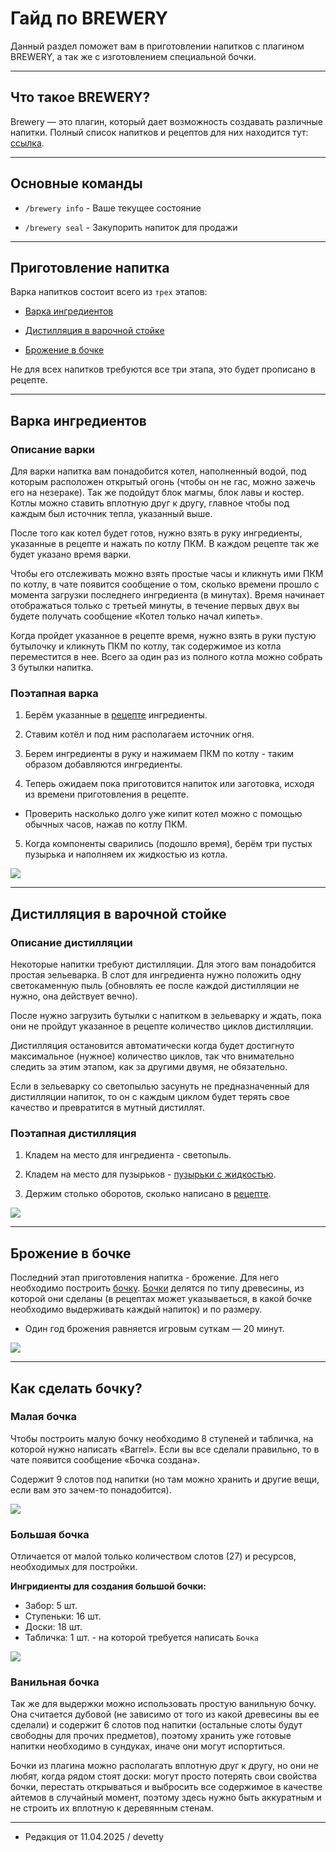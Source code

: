 # Гайд по BREWERY

Данный раздел поможет вам в приготовлении напитков с плагином BREWERY, а так же с изготовлением специальной бочки.

--------

## Что такое BREWERY?

Brewery — это плагин, который дает возможность создавать различные напитки. Полный список напитков и рецептов для них находится тут: [ссылка](https://www.etty.su/docs/wiki/brewery/recipes).

--------

## Основные команды

- ```/brewery info``` - Ваше текущее состояние

- ```/brewery seal``` - Закупорить напиток для продажи

--------

## Приготовление напитка

Варка напитков состоит всего из ```трех``` этапов:

- [Варка ингредиентов](https://www.etty.su/docs/wiki/brewery/guide#Варка%20ингредиентов)

- [Дистилляция в варочной стойке](https://www.etty.su/docs/wiki/brewery/guide#Дистилляция%20в%20варочной%20стойке)

- [Брожение в бочке](https://www.etty.su/docs/wiki/brewery/guide#Брожение%20в%20бочке)

Не для всех напитков требуются все три этапа, это будет прописано в рецепте.

--------

## Варка ингредиентов

### Описание варки

Для варки напитка вам понадобится котел, наполненный водой, под которым расположен открытый огонь (чтобы он не гас, можно зажечь его на незераке). Так же подойдут блок магмы, блок лавы и костер. Котлы можно ставить вплотную друг к другу, главное чтобы под каждым был источник тепла, указанный выше.

После того как котел будет готов, нужно взять в руку ингредиенты, указанные в рецепте и нажать по котлу ПКМ. В каждом рецепте так же будет указано время варки. 

Чтобы его отслеживать можно взять простые часы и кликнуть ими ПКМ по котлу, в чате появится сообщение о том, сколько времени прошло с момента загрузки последнего ингредиента (в минутах). Время начинает отображаться только с третьей минуты, в течение первых двух вы будете получать сообщение «Котел только начал кипеть».

Когда пройдет указанное в рецепте время, нужно взять в руки пустую бутылочку и кликнуть ПКМ по котлу, так содержимое из котла переместится в нее. Всего за один раз из полного котла можно собрать 3 бутылки напитка.

### Поэтапная варка

1. Берём указанные в [рецепте](https://www.etty.su/docs/wiki/brewery/recipes) ингредиенты.

2. Ставим котёл и под ним располагаем источник огня.

3. Берем ингредиенты в руку и нажимаем ПКМ по котлу - таким образом добавляются ингредиенты.

4. Теперь ожидаем пока приготовится напиток или заготовка, исходя из времени приготовления в рецепте. 

- Проверить насколько долго уже кипит котел можно с помощью обычных часов, нажав по котлу ПКМ.

5. Когда компоненты сварились (подошло время), берём три пустых пузырька и наполняем их жидкостью из котла.

<img src="https://api.etty.su/wiki/survival/brewery/1.png" />

--------

## Дистилляция в варочной стойке

### Описание дистилляции

Некоторые напитки требуют дистилляции. Для этого вам понадобится простая зельеварка. В слот для ингредиента нужно положить одну светокаменную пыль (обновлять ее после каждой дистилляции не нужно, она действует вечно). 

После нужно загрузить бутылки с напитком в зельеварку и ждать, пока они не пройдут указанное в рецепте количество циклов дистилляции. 

Дистилляция остановится автоматически когда будет достигнуто максимальное (нужное) количество циклов, так что внимательно следить за этим этапом, как за другими двумя, не обязательно. 

Если в зельеварку со светопылью засунуть не предназначенный для дистилляции напиток, то он с каждым циклом будет терять свое качество и превратится в мутный дистиллят. 

### Поэтапная дистилляция

1. Кладем на место для ингредиента - светопыль.

2. Кладем на место для пузырьков - [пузырьки с жидкостью](https://www.etty.su/docs/wiki/brewery/guide#Варка%20ингредиентов).

3. Держим столько оборотов, сколько написано в [рецепте](https://www.etty.su/docs/wiki/brewery/recipes).

<img src="https://api.etty.su/wiki/survival/brewery/2.png" />

--------

## Брожение в бочке

Последний этап приготовления напитка - брожение. Для него необходимо построить [бочку](https://www.etty.su/docs/wiki/brewery/recipes). [Бочки](https://www.etty.su/docs/wiki/brewery/recipes) делятся по типу древесины, из которой они сделаны (в рецептах может указываеться, в какой бочке необходимо выдерживать каждый напиток) и по размеру. 

- Один год брожения равняется игровым суткам — 20 минут.

<img src="https://api.etty.su/wiki/survival/brewery/3.png" />

--------

## Как сделать бочку?

### Малая бочка

Чтобы построить малую бочку необходимо 8 ступеней и табличка, на которой нужно написать «Barrel». Если вы все сделали правильно, то в чате появится сообщение «Бочка создана». 

Содержит 9 слотов под напитки (но там можно хранить и другие вещи, если вам это зачем-то понадобится).

<img src="https://api.etty.su/wiki/survival/brewery/4.png" />

### Большая бочка

Отличается от малой только количеством слотов (27) и ресурсов, необходимых для постройки.

**Ингридиенты для создания большой бочки:**

- Забор: 5 шт.
- Ступеньки: 16 шт.
- Доски: 18 шт.
- Табличка: 1 шт. - на которой требуется написать ```Бочка```

<img src="https://api.etty.su/wiki/survival/brewery/5.png" />

### Ванильная бочка

Так же для выдержки можно использовать простую ванильную бочку. Она считается дубовой (не зависимо от того из какой древесины вы ее сделали) и содержит 6 слотов под напитки (остальные слоты будут свободны для прочих предметов), поэтому хранить уже готовые напитки необходимо в сундуках, иначе они могут испортиться.

Бочки из плагина можно располагать вплотную друг к другу, но они не любят, когда рядом стоят доски: могут просто потерять свои свойства бочки, перестать открываться и выбросить все содержимое в качестве айтемов в случайный момент, поэтому здесь нужно быть аккуратным и не строить их вплотную к деревянным стенам.

--------

- Редакция от 11.04.2025 / devetty